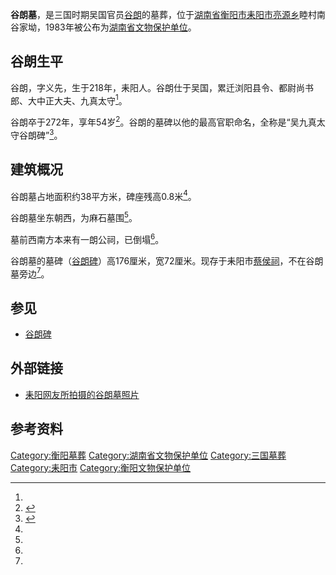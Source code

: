 {{coord|26|15|38.0|N|113|02|15.4|E|scale:10000|display=title}}{{文物保护单位|级别=省级|省区市=湖南省|名称=谷朗墓|图片=|编号=5-153|分类=古建筑|时代=三国|所在=[[衡阳市|衡阳市]][[耒阳市|耒阳市]]|登录=1983年10月}}'''谷朗墓'''，是三国时期吴国官员[[谷朗|谷朗]]的墓葬，位于[[湖南省|湖南省]][[衡阳市|衡阳市]][[耒阳市|耒阳市]][[亮源乡|亮源乡]]睦村南谷家坳，1983年被公布为[[湖南省文物保护单位|湖南省文物保护单位]]。

== 谷朗生平 ==
谷朗，字义先，生于218年，耒阳人。谷朗仕于吴国，累迁浏阳县令、都尉尚书郎、大中正大夫、九真太守<ref name=":0" />。

谷朗卒于272年，享年54岁<ref name=":0">{{Cite book|title=衡阳市志：1978-2008|last=|first=|publisher=方志出版社|year=2008年|isbn=9787514412246|location=|page=2111|pages=|chapter=第二十五编 文化}}</ref>。谷朗的墓碑以他的最高官职命名，全称是“吴九真太守谷朗碑”<ref name=":1">{{Cite news|url=http://news.sohu.com/20070607/n250435269.shtml|title=碑帖见证湖南最早石刻(图)|last=周|first=和平|date=2007年6月7日|work=长沙晚报|accessdate=|archive-date=2017年2月8日|archive-url=https://web.archive.org/web/20170208033153/http://news.sohu.com/20070607/n250435269.shtml|dead-url=no}}</ref>。

== 建筑概况 ==
谷朗墓占地面积约38平方米，碑座残高0.8米<ref name=":0" />。

谷朗墓坐东朝西，为麻石墓围<ref name=":0" />。

墓前西南方本来有一朗公祠，已倒塌<ref name=":0" />。

谷朗墓的墓碑（[[谷朗碑|谷朗碑]]）高176厘米，宽72厘米。现存于耒阳市[[蔡侯祠|蔡侯祠]]，不在谷朗墓旁边<ref name=":1" />。

== 参见 ==
* [[谷朗碑|谷朗碑]]

== 外部链接 ==
* [http://lysq.com/thread-1436201-1-1.html 耒阳网友所拍摄的谷朗墓照片]{{Wayback|url=http://lysq.com/thread-1436201-1-1.html |date=20170208033817 }}

== 参考资料 ==
{{Reflist|2}}
{{衡阳市境内的湖南省文物保护单位}}
[[Category:衡阳墓葬|Category:衡阳墓葬]]
[[Category:湖南省文物保护单位|Category:湖南省文物保护单位]]
[[Category:三国墓葬|Category:三国墓葬]]
[[Category:耒阳市|Category:耒阳市]]
[[Category:衡阳文物保护单位|Category:衡阳文物保护单位]]